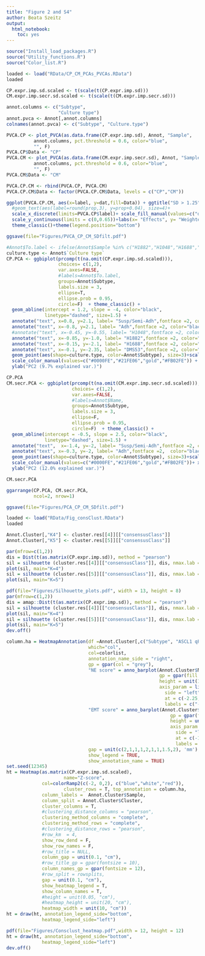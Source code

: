 ```yaml
---
title: "Figure 2 and S4"
author: Beata Szeitz
output:
  html_notebook:
    toc: yes
---
```


```r
source("Install_load_packages.R")
source("Utility_functions.R")
source("Color_list.R")
```
 

```r
loaded <- load("RData/CP_CM_PCAs_PVCAs.RData")
loaded
```

```r
CP.expr.imp.sd.scaled <- t(scale(t(CP.expr.imp.sd)))
CM.expr.imp.secr.sd.scaled <- t(scale(t(CM.expr.imp.secr.sd)))

```


```r
annot.columns <- c("Subtype", 
                   "Culture type")
annot.pvca <- Annot[,annot.columns]
colnames(annot.pvca) <- c("Subtype", "Culture.type")

PVCA.CP <- plot_PVCA(as.data.frame(CP.expr.imp.sd), Annot, "Sample", 
          annot.columns, pct.threshold = 0.6, color="blue", 
          "", F)
PVCA.CP$Data <- "CP"
PVCA.CM <- plot_PVCA(as.data.frame(CM.expr.imp.secr.sd), Annot, "Sample", 
          annot.columns, pct.threshold = 0.6, color="blue", 
          "", F)
PVCA.CM$Data <- "CM"

PVCA.CP.CM <- rbind(PVCA.CP, PVCA.CM)
PVCA.CP.CM$Data <- factor(PVCA.CP.CM$Data, levels = c("CP","CM"))

```

```r
ggplot(PVCA.CP.CM, aes(x=label, y=dat,fill=Data)) + ggtitle("SD > 1.25") + geom_bar(stat="identity", position=position_dodge())+
  #geom_text(aes(label=round(prop,3), y=prop+0.04), size=4)+ 
  scale_x_discrete(limits=PVCA.CP$label)+ scale_fill_manual(values=c("darkgrey","lightblue"))+
  scale_y_continuous(limits = c(0,0.65))+labs(x= "Effects", y= "Weighted avr. proportion var.")+ 
  theme_classic()+theme(legend.position="bottom")

ggsave(file="Figures/PVCA_CP_CM_SDfilt.pdf")

```


```r
#Annot$To.label <- ifelse(Annot$Sample %in% c("H1882","H1048","H1688","DMS53"), Annot$Sample, "")
culture.type <- Annot$`Culture type`
CP.PCA <- ggbiplot(prcomp(t(na.omit(CP.expr.imp.sd.scaled))), 
                   choices= c(1,2),
                   var.axes=FALSE, 
                   #labels=Annot$To.label,
                   groups=Annot$Subtype,
                   labels.size = 3,
                   ellipse=T,
                   ellipse.prob = 0.95,
                   circle=F)  + theme_classic() + 
  geom_abline(intercept = 1.2, slope = -4, color="black", 
              linetype="dashed", size=1.5) +
  annotate("text", x=0.8, y=2.1, label= "Susp/Semi-Adh",fontface =2, color="black")+
  annotate("text", x=-0.8, y=2.1, label= "Adh",fontface =2, color="black")+ggtitle("CP (SD > 1.25)")+ 
  #annotate("text", x=-0.45, y=-0.55, label= "H1048",fontface =2, color="red")+
  annotate("text", x=-0.85, y=-1.0, label= "H1882",fontface =2, color="red")+
  annotate("text", x=-0.15, y=-2.1, label= "H1688",fontface =2, color="red")+
  annotate("text", x=-0.1, y=-2.35, label= "DMS53",fontface =2, color="red")+
  geom_point(aes(shape=culture.type, color=Annot$Subtype), size=3)+scale_shape_manual(values=c(16, 8, 15))+
  scale_color_manual(values=c("#0000FE","#21FE06","gold","#FB02FE")) + xlab("PC1 (17.4% explained var.)")+
  ylab("PC2 (9.7% explained var.)")

CP.PCA
CM.secr.PCA <- ggbiplot(prcomp(t(na.omit(CM.expr.imp.secr.sd.scaled))), 
                        choices= c(1,2),
                        var.axes=FALSE, 
                        #labels=Annot$Name,
                        groups=Annot$Subtype,
                        labels.size = 3,
                        ellipse=F,
                        ellipse.prob = 0.95,
                        circle=F)  + theme_classic() + 
  geom_abline(intercept = -0.5, slope = 2.5, color="black", 
              linetype="dashed", size=1.5) +
  annotate("text",  x=-1.4, y=-2, label= "Susp/Semi-Adh",fontface =2, color="black")+
  annotate("text", x=-0.3, y=-2, label= "Adh",fontface =2,  color="black")+ggtitle("CM secreted proteins (SD > 1.25)")+ 
  geom_point(aes(shape=culture.type, color=Annot$Subtype), size=3)+scale_shape_manual(values=c(16, 8, 15))+
  scale_color_manual(values=c("#0000FE","#21FE06","gold","#FB02FE"))+ xlab("PC1 (20.1% explained var.)")+
  ylab("PC2 (12.0% explained var.)")

CM.secr.PCA
```

```r
ggarrange(CP.PCA, CM.secr.PCA, 
          ncol=2, nrow=1)

ggsave(file="Figures/PCA_CP_CM_SDfilt.pdf")


```



```r
loaded <- load("RData/Fig_consClust.RData")
loaded
```




```r
Annot.Cluster[,"K4"] <- cluster.res[[4]][["consensusClass"]]
Annot.Cluster[,"K5"] <- cluster.res[[5]][["consensusClass"]]

par(mfrow=c(1,2))
dis = Dist(t(as.matrix(CP.expr.imp.sd)), method = "pearson")
sil = silhouette (cluster.res[[4]][["consensusClass"]], dis, nmax.lab = 30, max.strlen = 10)
plot(sil, main="K=4")
sil = silhouette (cluster.res[[5]][["consensusClass"]], dis, nmax.lab = 30, max.strlen = 10)
plot(sil, main="K=5")

```

```r
pdf(file="Figures/Silhouette_plots.pdf", width = 13, height = 8)
par(mfrow=c(1,2))
dis = amap::Dist(t(as.matrix(CP.expr.imp.sd)), method = "pearson")
sil = silhouette (cluster.res[[4]][["consensusClass"]], dis, nmax.lab = 30, max.strlen = 10)
plot(sil, main="K=4")
sil = silhouette (cluster.res[[5]][["consensusClass"]], dis, nmax.lab = 30, max.strlen = 10)
plot(sil, main="K=5")
dev.off()
```


```r
column.ha = HeatmapAnnotation(df =Annot.Cluster[,c("Subtype", "ASCL1 qPCR", "NEUROD1 qPCR", "POU2F3 qPCR", "YAP1 qPCR","Culture type","Cell line origin","Chemo")],
                              which="col",
                              col=colorlist,
                              annotation_name_side = "right",
                              gp = gpar(col = "grey"),
                              "NE score" = anno_barplot(Annot.Cluster$NEscore,
                                                        gp = gpar(fill =  c("#76069a")),
                                                        height = unit(1.5, "cm"),
                                                        axis_param = list(
                                                          side = "left",
                                                          at = c(-2.25,0,1.5), 
                                                          labels = c("-2.25","0", "+1.5") )),
                              "EMT score" = anno_barplot(Annot.Cluster$EMTscore,
                                                            gp = gpar(fill =  c("#005757")),
                                                            height = unit(1.5, "cm"),
                                                            axis_param = list(
                                                              side = "left",
                                                              at = c(-1.9,0,1.6), 
                                                              labels = c("-1.9","0", "+1.6") )),
                              gap = unit(c(2,1,1,1,2,1,1,1.5,2), 'mm'),
                              show_legend = TRUE,
                              show_annotation_name = TRUE)
set.seed(12345)
ht = Heatmap(as.matrix(CP.expr.imp.sd.scaled),
                     name="Z-score",
             col=colorRamp2(c(-2, 0,2), c("blue","white","red")),
                     cluster_rows = T, top_annotation = column.ha, 
             column_labels =  Annot.Cluster$Sample,
             column_split = Annot.Cluster$Cluster,  
             cluster_columns = T,
             #clustering_distance_columns = "pearson",
             clustering_method_columns = "complete",
             clustering_method_rows = "complete",
             #clustering_distance_rows = "pearson",
             #row_km  = 4,
             show_row_dend = F,
             show_row_names = F, 
             #row_title = NULL,
             column_gap = unit(0.1, "cm"),
             #row_title_gp = gpar(fontsize = 10),
             column_names_gp = gpar(fontsize = 12),
             #row_split = rowsplits, 
             gap = unit(0.1, "cm"),
             show_heatmap_legend = T,
             show_column_names = T,
             #height = unit(0.05, "cm"),
             #heatmap_height = unit(20, "cm"),
             heatmap_width = unit(10, "cm"))
ht = draw(ht, annotation_legend_side="bottom",
             heatmap_legend_side="left")
```


```r
pdf(file="Figures/Consclust_heatmap.pdf",width = 12, height = 12)
ht = draw(ht, annotation_legend_side="bottom",
             heatmap_legend_side="left")
dev.off()

```

